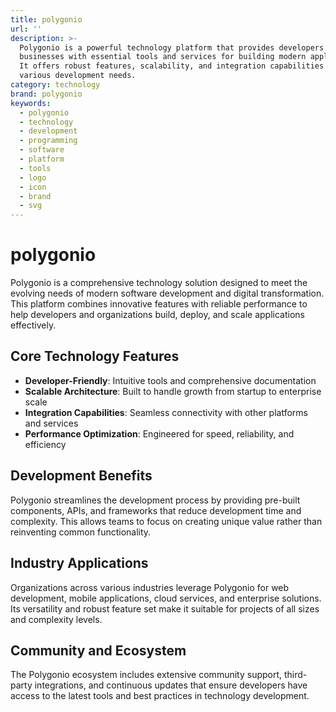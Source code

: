 ```yaml
---
title: polygonio
url: ''
description: >-
  Polygonio is a powerful technology platform that provides developers and
  businesses with essential tools and services for building modern applications.
  It offers robust features, scalability, and integration capabilities for
  various development needs.
category: technology
brand: polygonio
keywords:
  - polygonio
  - technology
  - development
  - programming
  - software
  - platform
  - tools
  - logo
  - icon
  - brand
  - svg
---
```


# polygonio

Polygonio is a comprehensive technology solution designed to meet the evolving needs of modern software development and digital transformation. This platform combines innovative features with reliable performance to help developers and organizations build, deploy, and scale applications effectively.

## Core Technology Features

- **Developer-Friendly**: Intuitive tools and comprehensive documentation
- **Scalable Architecture**: Built to handle growth from startup to enterprise scale
- **Integration Capabilities**: Seamless connectivity with other platforms and services
- **Performance Optimization**: Engineered for speed, reliability, and efficiency

## Development Benefits

Polygonio streamlines the development process by providing pre-built components, APIs, and frameworks that reduce development time and complexity. This allows teams to focus on creating unique value rather than reinventing common functionality.

## Industry Applications

Organizations across various industries leverage Polygonio for web development, mobile applications, cloud services, and enterprise solutions. Its versatility and robust feature set make it suitable for projects of all sizes and complexity levels.

## Community and Ecosystem

The Polygonio ecosystem includes extensive community support, third-party integrations, and continuous updates that ensure developers have access to the latest tools and best practices in technology development.
